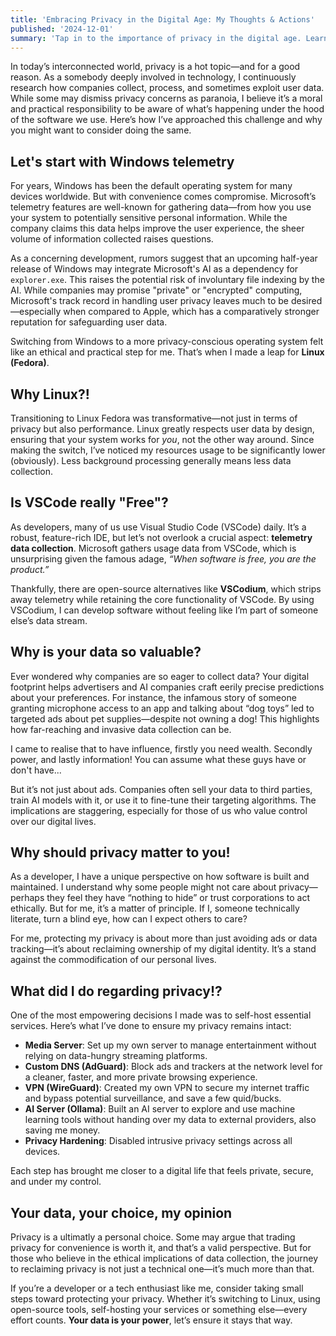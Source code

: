 ```yaml
---
title: 'Embracing Privacy in the Digital Age: My Thoughts & Actions'
published: '2024-12-01'
summary: 'Tap in to the importance of privacy in the digital age. Learn how I transitioned to Linux, self-hosted services, and embraced open-source tools to reclaim my digital freedom.'
---
```


In today’s interconnected world, privacy is a hot topic—and for a good reason. As a somebody deeply involved in technology, I continuously research how companies collect, process, and sometimes exploit user data. While some may dismiss privacy concerns as paranoia, I believe it’s a moral and practical responsibility to be aware of what’s happening under the hood of the software we use. Here’s how I’ve approached this challenge and why you might want to consider doing the same.

## **Let's start with Windows telemetry**

For years, Windows has been the default operating system for many devices worldwide. But with convenience comes compromise. Microsoft’s telemetry features are well-known for gathering data—from how you use your system to potentially sensitive personal information. While the company claims this data helps improve the user experience, the sheer volume of information collected raises questions.

As a concerning development, rumors suggest that an upcoming half-year release of Windows may integrate Microsoft's AI as a dependency for `explorer.exe`. This raises the potential risk of involuntary file indexing by the AI. While companies may promise "private" or "encrypted" computing, Microsoft's track record in handling user privacy leaves much to be desired—especially when compared to Apple, which has a comparatively stronger reputation for safeguarding user data.

Switching from Windows to a more privacy-conscious operating system felt like an ethical and practical step for me. That’s when I made a leap for **Linux (Fedora)**.

## **Why Linux?!**

Transitioning to Linux Fedora was transformative—not just in terms of privacy but also performance. Linux greatly respects user data by design, ensuring that your system works for _you_, not the other way around. Since making the switch, I’ve noticed my resources usage to be significantly lower (obviously). Less background processing generally means less data collection.

## **Is VSCode really "Free"?**

As developers, many of us use Visual Studio Code (VSCode) daily. It’s a robust, feature-rich IDE, but let’s not overlook a crucial aspect: **telemetry data collection**. Microsoft gathers usage data from VSCode, which is unsurprising given the famous adage, _“When software is free, you are the product.”_

Thankfully, there are open-source alternatives like **VSCodium**, which strips away telemetry while retaining the core functionality of VSCode. By using VSCodium, I can develop software without feeling like I’m part of someone else’s data stream.

## **Why is your data so valuable?**

Ever wondered why companies are so eager to collect data? Your digital footprint helps advertisers and AI companies craft eerily precise predictions about your preferences. For instance, the infamous story of someone granting microphone access to an app and talking about “dog toys” led to targeted ads about pet supplies—despite not owning a dog! This highlights how far-reaching and invasive data collection can be.

I came to realise that to have influence, firstly you need wealth. Secondly power, and lastly information! You can assume what these guys have or don't have...

But it’s not just about ads. Companies often sell your data to third parties, train AI models with it, or use it to fine-tune their targeting algorithms. The implications are staggering, especially for those of us who value control over our digital lives.

## **Why should privacy matter to you!**

As a developer, I have a unique perspective on how software is built and maintained. I understand why some people might not care about privacy—perhaps they feel they have “nothing to hide” or trust corporations to act ethically. But for me, it’s a matter of principle. If I, someone technically literate, turn a blind eye, how can I expect others to care?

For me, protecting my privacy is about more than just avoiding ads or data tracking—it’s about reclaiming ownership of my digital identity. It’s a stand against the commodification of our personal lives.

## **What did I do regarding privacy!?**

One of the most empowering decisions I made was to self-host essential services. Here’s what I’ve done to ensure my privacy remains intact:

- **Media Server**: Set up my own server to manage entertainment without relying on data-hungry streaming platforms.
- **Custom DNS (AdGuard)**: Block ads and trackers at the network level for a cleaner, faster, and more private browsing experience.
- **VPN (WireGuard)**: Created my own VPN to secure my internet traffic and bypass potential surveillance, and save a few quid/bucks.
- **AI Server (Ollama)**: Built an AI server to explore and use machine learning tools without handing over my data to external providers, also saving me money.
- **Privacy Hardening**: Disabled intrusive privacy settings across all devices.

Each step has brought me closer to a digital life that feels private, secure, and under my control.

## **Your data, your choice, my opinion**

Privacy is a ultimatly a personal choice. Some may argue that trading privacy for convenience is worth it, and that’s a valid perspective. But for those who believe in the ethical implications of data collection, the journey to reclaiming privacy is not just a technical one—it’s much more than that.

If you’re a developer or a tech enthusiast like me, consider taking small steps toward protecting your privacy. Whether it’s switching to Linux, using open-source tools, self-hosting your services or something else—every effort counts. **Your data is your power**, let’s ensure it stays that way.

